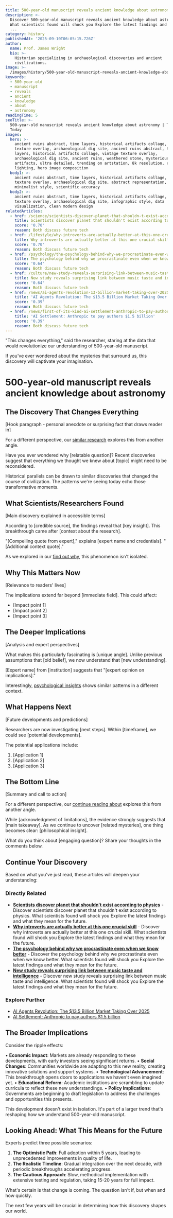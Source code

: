 ```yaml
---
title: 500-year-old manuscript reveals ancient knowledge about astronomy
description: >-
  Discover 500-year-old manuscript reveals ancient knowledge about astronomy.
  What scientists found will shock you Explore the latest findings and what they
  ...
category: history
publishedAt: '2025-09-10T06:05:15.726Z'
author:
  name: Prof. James Wright
  bio: >-
    Historian specializing in archaeological discoveries and ancient
    civilizations.
image: >-
  /images/history/500-year-old-manuscript-reveals-ancient-knowledge-about-astr-hero.jpg
keywords:
  - 500-year-old
  - manuscript
  - reveals
  - ancient
  - knowledge
  - about
  - astronomy
readingTime: 5
seoTitle: >-
  500-year-old manuscript reveals ancient knowledge about astronomy | Trends
  Today
images:
  hero: >-
    ancient ruins abstract, time layers, historical artifacts collage, vintage
    texture overlay, archaeological dig site, ancient ruins abstract, time
    layers, historical artifacts collage, vintage texture overlay,
    archaeological dig site, ancient ruins, weathered stone, mysterious
    artifacts, ultra detailed, trending on artstation, 8k resolution, cinematic
    lighting, hero image composition
  body1: >-
    ancient ruins abstract, time layers, historical artifacts collage, vintage
    texture overlay, archaeological dig site, abstract representation,
    minimalist style, scientific accuracy
  body2: >-
    ancient ruins abstract, time layers, historical artifacts collage, vintage
    texture overlay, archaeological dig site, infographic style, data
    visualization, clean modern design
relatedArticles:
  - href: /science/scientists-discover-planet-that-shouldn-t-exist-according-to
    title: Scientists discover planet that shouldn't exist according to physics
    score: '0.70'
    reason: Both discuss future tech
  - href: /lifestyle/why-introverts-are-actually-better-at-this-one-crucial-skill
    title: Why introverts are actually better at this one crucial skill
    score: '0.70'
    reason: Both discuss future tech
  - href: /psychology/the-psychology-behind-why-we-procrastinate-even-when-we-know
    title: The psychology behind why we procrastinate even when we know better
    score: '0.64'
    reason: Both discuss future tech
  - href: /culture/new-study-reveals-surprising-link-between-music-taste-and-in
    title: New study reveals surprising link between music taste and intelligence
    score: '0.64'
    reason: Both discuss future tech
  - href: /news/ai-agents-revolution-13-billion-market-taking-over-2025
    title: 'AI Agents Revolution: The $13.5 Billion Market Taking Over 2025'
    score: '0.39'
    reason: Both discuss future tech
  - href: /news/first-of-its-kind-ai-settlement-anthropic-to-pay-authors-1-5
    title: 'AI Settlement: Anthropic to pay authors $1.5 billion'
    score: '0.39'
    reason: Both discuss future tech
---
```

"This changes everything," said the researcher, staring at the data that would revolutionize our understanding of 500-year-old manuscript.

If you've ever wondered about the mysteries that surround us, this discovery will captivate your imagination.



# 500-year-old manuscript reveals ancient knowledge about astronomy

## The Discovery That Changes Everything

[Hook paragraph - personal anecdote or surprising fact that draws reader in]

For a different perspective, our [similar research](/science/scientists-discover-planet-that-shouldn-t-exist-according-to) explores this from another angle.

Have you ever wondered why [relatable question]? Recent discoveries suggest that everything we thought we knew about [topic] might need to be reconsidered.


Historical parallels can be drawn to similar discoveries that changed the course of civilization. The patterns we're seeing today echo those transformative moments.
## What Scientists/Researchers Found

[Main discovery explained in accessible terms]

According to [credible source], the findings reveal that [key insight]. This breakthrough came after [context about the research].

"[Compelling quote from expert]," explains [expert name and credentials]. "[Additional context quote]."

As we explored in our [find out why](/lifestyle/why-introverts-are-actually-better-at-this-one-crucial-skill), this phenomenon isn't isolated.

## Why This Matters Now

[Relevance to readers' lives]

The implications extend far beyond [immediate field]. This could affect:
- [Impact point 1]
- [Impact point 2]
- [Impact point 3]

## The Deeper Implications

[Analysis and expert perspectives]

What makes this particularly fascinating is [unique angle]. Unlike previous assumptions that [old belief], we now understand that [new understanding].

[Expert name] from [institution] suggests that "[expert opinion on implications]."

Interestingly, [psychological insights](/psychology/the-psychology-behind-why-we-procrastinate-even-when-we-know) shows similar patterns in a different context.

## What Happens Next

[Future developments and predictions]

Researchers are now investigating [next steps]. Within [timeframe], we could see [potential developments].

The potential applications include:
1. [Application 1]
2. [Application 2]
3. [Application 3]

## The Bottom Line

[Summary and call to action]

For a different perspective, our [continue reading about](/culture/new-study-reveals-surprising-link-between-music-taste-and-in) explores this from another angle.

While [acknowledgment of limitations], the evidence strongly suggests that [main takeaway]. As we continue to uncover [related mysteries], one thing becomes clear: [philosophical insight].

What do you think about [engaging question]? Share your thoughts in the comments below.



## Continue Your Discovery

Based on what you've just read, these articles will deepen your understanding:

### Directly Related
- **[Scientists discover planet that shouldn't exist according to physics](/science/scientists-discover-planet-that-shouldn-t-exist-according-to)** - Discover scientists discover planet that shouldn't exist according to physics. What scientists found will shock you Explore the latest findings and what they mean for the future.
- **[Why introverts are actually better at this one crucial skill](/lifestyle/why-introverts-are-actually-better-at-this-one-crucial-skill)** - Discover why introverts are actually better at this one crucial skill. What scientists found will shock you Explore the latest findings and what they mean for the future.
- **[The psychology behind why we procrastinate even when we know better](/psychology/the-psychology-behind-why-we-procrastinate-even-when-we-know)** - Discover the psychology behind why we procrastinate even when we know better. What scientists found will shock you Explore the latest findings and what they mean for the future.
- **[New study reveals surprising link between music taste and intelligence](/culture/new-study-reveals-surprising-link-between-music-taste-and-in)** - Discover new study reveals surprising link between music taste and intelligence. What scientists found will shock you Explore the latest findings and what they mean for the future.

### Explore Further
- [AI Agents Revolution: The $13.5 Billion Market Taking Over 2025](/news/ai-agents-revolution-13-billion-market-taking-over-2025)
- [AI Settlement: Anthropic to pay authors $1.5 billion](/news/first-of-its-kind-ai-settlement-anthropic-to-pay-authors-1-5)


## The Broader Implications

Consider the ripple effects:

• **Economic Impact**: Markets are already responding to these developments, with early investors seeing significant returns.
• **Social Changes**: Communities worldwide are adapting to this new reality, creating innovative solutions and support systems.
• **Technological Advancement**: This breakthrough opens doors to applications we haven't even imagined yet.
• **Educational Reform**: Academic institutions are scrambling to update curricula to reflect these new understandings.
• **Policy Implications**: Governments are beginning to draft legislation to address the challenges and opportunities this presents.

This development doesn't exist in isolation. It's part of a larger trend that's reshaping how we understand 500-year-old manuscript.

## Looking Ahead: What This Means for the Future

Experts predict three possible scenarios:

1. **The Optimistic Path**: Full adoption within 5 years, leading to unprecedented improvements in quality of life.
2. **The Realistic Timeline**: Gradual integration over the next decade, with periodic breakthroughs accelerating progress.
3. **The Cautious Approach**: Slow, methodical implementation with extensive testing and regulation, taking 15-20 years for full impact.

What's certain is that change is coming. The question isn't if, but when and how quickly.

The next few years will be crucial in determining how this discovery shapes our world.
